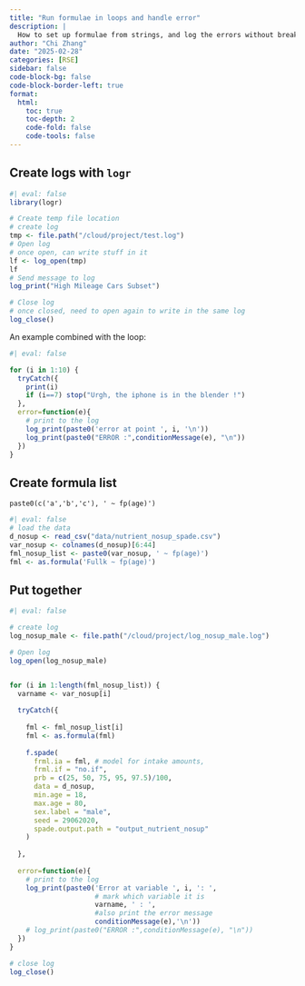 ```yaml
---
title: "Run formulae in loops and handle error"
description: |
  How to set up formulae from strings, and log the errors without breaking the loop
author: "Chi Zhang"
date: "2025-02-28"
categories: [RSE]
sidebar: false
code-block-bg: false
code-block-border-left: true
format: 
  html:
    toc: true
    toc-depth: 2
    code-fold: false
    code-tools: false
---
```


## Create logs with `logr`

```r
#| eval: false
library(logr)

# Create temp file location
# create log 
tmp <- file.path("/cloud/project/test.log")
# Open log
# once open, can write stuff in it
lf <- log_open(tmp)
lf
# Send message to log
log_print("High Mileage Cars Subset")

# Close log
# once closed, need to open again to write in the same log
log_close()
```


An example combined with the loop:

```r
#| eval: false

for (i in 1:10) {
  tryCatch({
    print(i)
    if (i==7) stop("Urgh, the iphone is in the blender !")
  }, 
  error=function(e){
    # print to the log
    log_print(paste0('error at point ', i, '\n'))
    log_print(paste0("ERROR :",conditionMessage(e), "\n"))
  })
}
```


## Create formula list

`paste0(c('a','b','c'), ' ~ fp(age)')`

```r
#| eval: false
# load the data
d_nosup <- read_csv("data/nutrient_nosup_spade.csv")
var_nosup <- colnames(d_nosup)[6:44]
fml_nosup_list <- paste0(var_nosup, ' ~ fp(age)')
fml <- as.formula('Fullk ~ fp(age)')
```


## Put together

```r
#| eval: false

# create log 
log_nosup_male <- file.path("/cloud/project/log_nosup_male.log")

# Open log
log_open(log_nosup_male)


for (i in 1:length(fml_nosup_list)) {
  varname <- var_nosup[i]
  
  tryCatch({
    
    fml <- fml_nosup_list[i]
    fml <- as.formula(fml)
    
    f.spade(
      frml.ia = fml, # model for intake amounts,
      frml.if = "no.if", 
      prb = c(25, 50, 75, 95, 97.5)/100,
      data = d_nosup,
      min.age = 18,
      max.age = 80,
      sex.label = "male", 
      seed = 29062020,
      spade.output.path = "output_nutrient_nosup"
    )
    
  }, 
  
  error=function(e){
    # print to the log
    log_print(paste0('Error at variable ', i, ': ', 
                     # mark which variable it is
                     varname, ' : ',
                     #also print the error message
                     conditionMessage(e),'\n'))
    # log_print(paste0("ERROR :",conditionMessage(e), "\n"))
  })
}

# close log
log_close()
```





